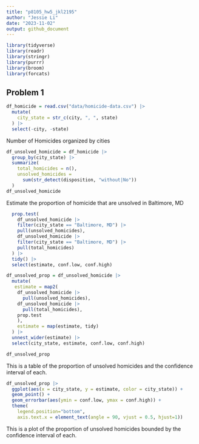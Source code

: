 ```yaml
---
title: "p8105_hw5_jkl2195"
author: "Jessie Li"
date: "2023-11-02"
output: github_document
---
```


```r
library(tidyverse)
library(readr)
library(stringr)
library(purrr)
library(broom)
library(forcats)
```

## Problem 1

```r
df_homicide = read.csv("data/homicide-data.csv") |>
  mutate(
    city_state = str_c(city, ", ", state)
  ) |>
  select(-city, -state)

```

Number of Homicides organized by cities
```r
df_unsolved_homicide = df_homicide |>
  group_by(city_state) |>
  summarize(
    total_homicides = n(), 
    unsolved_homicides = 
      sum(str_detect(disposition, "without|No"))
  )
df_unsolved_homicide
```
Estimate the proportion of homicide that are unsolved in Baltimore, MD


```r
  prop.test(
    df_unsolved_homicide |>
    filter(city_state == "Baltimore, MD") |> 
    pull(unsolved_homicides),
    df_unsolved_homicide |>
    filter(city_state == "Baltimore, MD") |> 
    pull(total_homicides)
  ) |>
  tidy() |>
  select(estimate, conf.low, conf.high)
```

```r
df_unsolved_prop = df_unsolved_homicide |>
  mutate(
   estimate = map2(
    df_unsolved_homicide |>
      pull(unsolved_homicides),
    df_unsolved_homicide |>
      pull(total_homicides),
    prop.test
    ),
    estimate = map(estimate, tidy)
  ) |>
  unnest_wider(estimate) |>
  select(city_state, estimate, conf.low, conf.high)

df_unsolved_prop
```
This is a table of the proportion of unsolved homicides and the confidence interval of each.

```r
df_unsolved_prop |>
  ggplot(aes(x = city_state, y = estimate, color = city_state)) +
  geom_point() +
  geom_errorbar(aes(ymin = conf.low, ymax = conf.high)) +
  theme(
    legend.position="bottom", 
    axis.text.x = element_text(angle = 90, vjust = 0.5, hjust=1))
```
This is a plot of the proportion of unsolved homicides bounded by the confidence interval of each.

